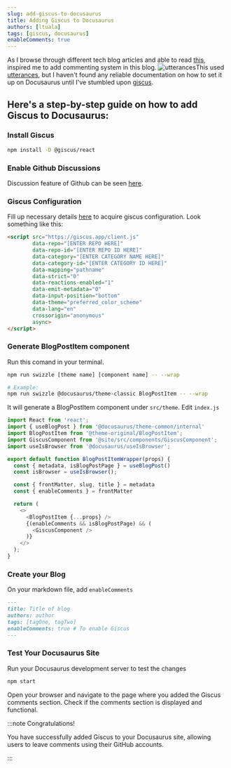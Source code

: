```yaml
---
slug: add-giscus-to-docusaurus
title: Adding Giscus to Docusaurus
authors: [ltuala]
tags: [giscus, docusaurus]
enableComments: true
---
```


As I browse through different tech blog articles and able to read [this](https://ljvmiranda921.github.io/notebook/2021/08/08/clip-vqgan/), inspired me to add commenting system in this blog.
![utterances](utterances.png)This used [utterances](https://github.com/utterance/utterances), but I haven't found any reliable documentation on how to set it up on Docusaurus until I've stumbled upon [giscus](https://giscus.app/).

<!--truncate-->

## Here's a step-by-step guide on how to add Giscus to Docusaurus:

### Install Giscus

```bash
npm install -D @giscus/react
```

### Enable Github Discussions

Discussion feature of Github can be seen [here](https://docs.github.com/en/repositories/managing-your-repositorys-settings-and-features/enabling-features-for-your-repository/enabling-or-disabling-github-discussions-for-a-repository).

### Giscus Configuration

Fill up necessary details [here](https://giscus.app/) to acquire giscus configuration. Look something like this:

```html
<script src="https://giscus.app/client.js"
        data-repo="[ENTER REPO HERE]"
        data-repo-id="[ENTER REPO ID HERE]"
        data-category="[ENTER CATEGORY NAME HERE]"
        data-category-id="[ENTER CATEGORY ID HERE]"
        data-mapping="pathname"
        data-strict="0"
        data-reactions-enabled="1"
        data-emit-metadata="0"
        data-input-position="bottom"
        data-theme="preferred_color_scheme"
        data-lang="en"
        crossorigin="anonymous"
        async>
</script>
```

### Generate BlogPostItem component

Run this comand in your terminal.

```bash
npm run swizzle [theme name] [component name] -- --wrap

# Example:
npm run swizzle @docusaurus/theme-classic BlogPostItem -- --wrap
```

It will generate a BlogPostItem component under `src/theme`. Edit `index.js`

```js
import React from 'react';
import { useBlogPost } from '@docusaurus/theme-common/internal'
import BlogPostItem from '@theme-original/BlogPostItem';
import GiscusComponent from '@site/src/components/GiscusComponent';
import useIsBrowser from '@docusaurus/useIsBrowser';

export default function BlogPostItemWrapper(props) {
  const { metadata, isBlogPostPage } = useBlogPost()
  const isBrowser = useIsBrowser();

  const { frontMatter, slug, title } = metadata
  const { enableComments } = frontMatter

  return (
    <>
      <BlogPostItem {...props} />
      {(enableComments && isBlogPostPage) && (
        <GiscusComponent />
      )}
    </>
  );
}
```

### Create your Blog
On your markdown file, add `enableComments`
```markdown
---
title: Title of blog
authors: author
tags: [tagOne, tagTwo]
enableComments: true # To enable Giscus
---
```

### Test Your Docusaurus Site

Run your Docusaurus development server to test the changes

```bash
npm start
```

Open your browser and navigate to the page where you added the Giscus comments section.
Check if the comments section is displayed and functional.

:::note Congratulations!

You have successfully added Giscus to your Docusaurus site, allowing users to leave comments using their GitHub accounts.

:::